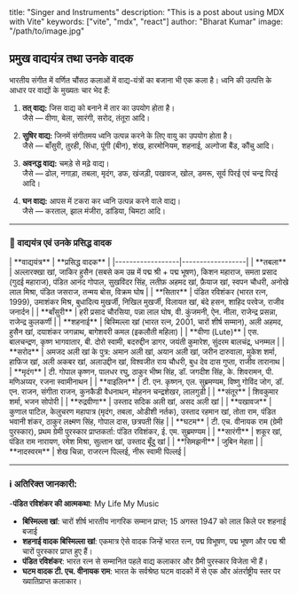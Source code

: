 <meta>
title: "Singer and Instruments"
description: "This is a post about using MDX with Vite"
keywords: ["vite", "mdx", "react"]
author: "Bharat Kumar"
image: "/path/to/image.jpg"
</meta>

## प्रमुख वाद्ययंत्र तथा उनके वादक

भारतीय संगीत में वर्णित चौंसठ कलाओं में वाद्य-यंत्रों का बजाना भी एक कला है। ध्वनि की उत्पत्ति के आधार पर वाद्यों के मुख्यतः चार भेद हैं:

1. **तत् वाद्य:** जिस वाद्य को बनाने में तार का उपयोग होता है।  
   जैसे — वीणा, बेला, सारंगी, सरोद, तंतूरा आदि।

2. **सुषिर वाद्य:** जिनमें संगीतमय ध्वनि उत्पन्न करने के लिए वायु का उपयोग होता है।  
   जैसे — बाँसुरी, तुरही, सिंधा, पूंगी (बीन), शंख, हारमोनियम, शहनाई, अल्गोजा बैंड, कौंचु आदि।

3. **अवनद्ध वाद्य:** चमड़े से मढ़े वाद्य।  
   जैसे — ढोल, नगाड़ा, तबला, मृदंग, डफ, खंजड़ी, पखावज, खोल, डमरू, सूर्य पिरई एवं चन्द्र पिरई आदि।

4. **घन वाद्य:** आपस में टकरा कर ध्वनि उत्पन्न करने वाले वाद्य।  
   जैसे — करताल, झाल मंजीरा, डांडिया, चिमटा आदि।

---

### 🎵 वाद्ययंत्र एवं उनके प्रसिद्ध वादक

<TBComponent>
| **वाद्ययंत्र**     | **प्रसिद्ध वादक** |
|------------------|------------------|
| **तबला** | अल्लारक्खा खां, जाकिर हुसैन (सबसे कम उम्र में पद्म श्री + पद्म भूषण), किशन महाराज, समता प्रसाद (गुदई महाराज), पंडित आनंद गोपाल, सुखविंदर सिंह, लतीफ़ अहमद खां, फ़ैयाज खां, स्वपन चौधरी, अनोखे लाल मिश्रा, पंडित जसराज, तन्मय बोस, विक्रम घोष |
| **सितार** | पंडित रविशंकर (भारत रत्न, 1999), उमाशंकर मिश्र, बुधादित्य मुखर्जी, निखिल मुखर्जी, विलायत खां, बंदे हसन, शाहिद परवेज, राजीव जनार्दन |
| **बाँसुरी** | हरी प्रसाद चौरसिया, पन्ना लाल घोष, वी. कुंजमनी, ऐन. नीला, राजेन्द्र प्रसन्ना, राजेन्द्र कुलकर्णी |
| **शहनाई** | बिस्मिल्ला खां (भारत रत्न, 2001, चारों शीर्ष सम्मान), अली अहमद, हुसैन खां, दयाशंकर जगन्नाथ, बागेशवरी कमल (इकलौती महिला) |
| **वीणा (Lute)** | एस. बालचन्द्रण, कृष्ण भागवातार, बी. दोरो स्वामी, बदरुद्दीन डागर, जयंती कुमारेश, सुंदरम बालचंद्र, धनम्मल |
| **सरोद** | अमजद अली खां के पुत्र: अमान अली खां, अयान अली खां, जरीन दारुवाला, मुकेश शर्मा, हाफिज खां, अली अकबर खां, अलाउद्दीन खां, विश्वजीत राय चौधरी, बुध देव दास गुप्ता, राजीव तारानाथ |
| **मृदंग** | टी. गोपाल कृष्णन, पालधर रघु, ठाकुर भीष्म सिंह, डॉ. जगदीश सिंह, के. शिवरामन, पी. मणिअय्यर, रजना स्वामीनाथन |
| **वाइलिन** | टी. एन. कृष्णन, एल. सुब्रमण्यम, विष्णु गोविंद जोग, डॉ. एन. राजन, संगीता राजन, कुनकैडी वैधनाथन, मोहनन चन्द्रशेखर, लालगुडी |
| **संतूर** | शिवकुमार शर्मा, भजन सोपोरी |
| **रुद्रवीणा** | उस्ताद सदिक अली खां, असद अली खां |
| **पखावज** | कुणाल पाटिल, केलुचरण महापात्र (मृदंग, तबला, ओडीशी नर्तक), उस्ताद रहमान खां, तोता राम, पंडित भवानी शंकर, ठाकुर लक्ष्मण सिंह, गोपाल दास, छत्रपती सिंह |
| **घटम** | टी. एच. वीनायक राम (ग्रेमी पुरस्कार), प्रथम ग्रेमी पुरस्कार प्राप्तकर्ता: पंडित रविशंकर, ई. एम. सुब्रमण्यम |
| **सारंगी** | शकूर खां, पंडित राम नारायण, रमेश मिश्रा, सुल्तान खां, उस्ताद बूँदु खां |
| **सिमझनी** | जुबिन मेहता |
| **नादस्वरम** | शेख चिन्ना, राजरत्न पिल्लई, नीरू स्वामी पिल्लई |
</TBComponent>

---

### ℹ️ अतिरिक्त जानकारी:
 -**पंडित रविशंकर की आत्मकथा**: My Life My Music

- **बिस्मिल्ला खां**: चारों शीर्ष भारतीय नागरिक सम्मान प्राप्त; 15 अगस्त 1947 को लाल किले पर शहनाई बजाई
- **शहनाई वादक बिस्मिल्ला खां**: एकमात्र ऐसे वादक जिन्हें भारत रत्न, पद्म विभूषण, पद्म भूषण और पद्म श्री चारों पुरस्कार प्राप्त हुए हैं।
- **पंडित रविशंकर**: भारत रत्न से सम्मानित पहले वाद्य कलाकार और ग्रैमी पुरस्कार विजेता भी हैं।
- **घटम वादक टी. एच. वीनायक राम**: भारत के सर्वश्रेष्ठ घटम वादकों में से एक और अंतर्राष्ट्रीय स्तर पर ख्यातिप्राप्त कलाकार।

